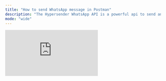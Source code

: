 ```yaml
---
title: "How to send WhatsApp message in Postman"
description: "The Hypersender WhatsApp API is a powerful api to send and receive messages using your own whatsapp number. In this guide, we will show you how to send a WhatsApp message using Postman."
mode: "wide"
---
```


<Frame>
  <div style={{ position: 'relative', paddingBottom: 'calc(54.285714285714285% + 41px)', height: 0, width: '100%' }}>
    <iframe
    src="https://demo.arcade.software/HHVp2JwKurmOMU05KSpZ?embed&embed_mobile=tab&embed_desktop=inline&show_copy_link=true"
    title="Seamlessly Send Messages via Hypersender WhatsApp API"
    frameBorder="0"
    loading="lazy"
    allowFullScreen
    allow="clipboard-write"
    style={{ position: 'absolute', top: 0, left: 0, width: '100%', height: '100%', colorScheme: 'light' }}
    />
</div>
</Frame>
